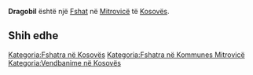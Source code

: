 {{Fshat në Kosovës
 | Emri                = Dragobil
| sqi_D_name = Dragobil
| sqi_D_FULL_NAME_RO = Dragobil
| sqi_D_FULL_NAME_ND_RO = Dragobil
| sqi_D_SORT_NAME_RG = DRAGOBIL
| sqi_D_FULL_NAME_RG = Dragobil
| sqi_D_FULL_NAME_ND_RG = Dragobil
| sqi_V_name = Dragobilë
| sqi_V_FULL_NAME_RO = Dragobilë
| sqi_V_FULL_NAME_ND_RO = Dragobile
| sqi_V_SORT_NAME_RG = DRAGOBILE
| sqi_V_FULL_NAME_RG = Dragobilë
| sqi_V_FULL_NAME_ND_RG = Dragobile
| srp_N_name = Dragobilje
| srp_N_FULL_NAME_RO = Dragobilje
| srp_N_FULL_NAME_ND_RO = Dragobilje
| srp_N_SORT_NAME_RG = DRAGOBILJE
| srp_N_FULL_NAME_RG = Dragobilje
| srp_N_FULL_NAME_ND_RG = Dragobilje
| srp_NS_name = Драгобиље
| srp_NS_FULL_NAME_RO = Драгобиље
| srp_NS_FULL_NAME_ND_RO = Драгобиље
| srp_NS_SORT_NAME_RG = ДРАГОБИЉЕ
| srp_NS_FULL_NAME_RG = Драгобиље
| srp_NS_FULL_NAME_ND_RG = Драгобиље
| std_V_name = Dragobilj
| std_V_FULL_NAME_RO = Dragobilj Dragobilja
| std_V_FULL_NAME_ND_RO = Dragobilj Dragobilja
| std_V_SORT_NAME_RG = DRAGOBILJ DRAGOBILJA
| std_V_FULL_NAME_RG = Dragobilj Dragobilja
| std_V_FULL_NAME_ND_RG = Dragobilj Dragobilja

 | Emri (Rasa dhanore) = 
 | Figura              = 
 | Shteti              = Kosovo
 | Komuna              = Mitrovicë
 | Kodi postar         = 
 | Sipërfaqja          = 

 | Popullsia           = 

 | Regj. i popullsisë  = 
 | Dend. e popullsisë  = 
 | Faqja zyrtare       = 
 <!--- Koordinatat ----> 
 | Gjerësia            = 42.456944
 | Gjatësia            = 20.726667
 | Lartësia            = 
}}
'''Dragobil''' është një [[Fshat]] në [[Mitrovicë]] të [[Kosovës]].

<!-- == Gjeografia == -->
<!-- == Historia == -->
<!-- == Demografia == -->
== Shih edhe ==
{{Komuna Mitrovicë}}
{{Kosovo-Administrata-Cung}}

[[Kategoria:Fshatra në Kosovës]]
[[Kategoria:Fshatra në Kommunes Mitrovicë]]
[[Kategoria:Vendbanime në Kosovës]]